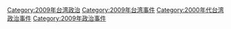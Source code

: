 [[Category:2009年台湾政治|Category:2009年台湾政治]]
[[Category:2009年台湾事件|Category:2009年台湾事件]]
[[Category:2000年代台湾政治事件|Category:2000年代台湾政治事件]]
[[Category:2009年政治事件|Category:2009年政治事件]]